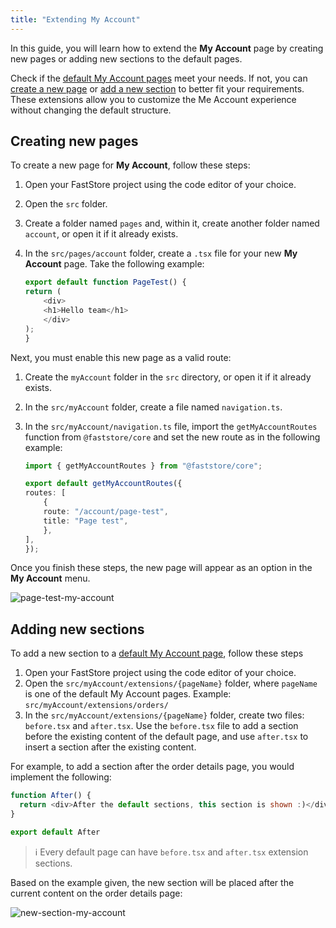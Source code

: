 ---
title: "Extending My Account"
---

In this guide, you will learn how to extend the **My Account** page by creating new pages or adding new sections to the default pages.

Check if the [default My Account pages](https://developers.vtex.com/docs/guides/faststore/my-account-overview#default-my-account-pages) meet your needs. If not, you can [create a new page](#creating-new-pages) or [add a new section](#adding-new-sections) to better fit your requirements. These extensions allow you to customize the Me Account experience without changing the default structure.

## Creating new pages

To create a new page for **My Account**, follow these steps:

1. Open your FastStore project using the code editor of your choice.
2. Open the `src` folder.
3. Create a folder named `pages` and, within it, create another folder named `account`, or open it if it already exists.
4. In the `src/pages/account` folder, create a `.tsx` file for your new **My Account** page. Take the following example:
	
    ```js src/pages/account/page-test.tsx
    export default function PageTest() {
    return (
        <div>
        <h1>Hello team</h1>
        </div>
    );
    }
    ```

Next, you must enable this new page as a valid route:

1. Create the `myAccount` folder in the `src` directory, or open it if it already exists.
2. In the `src/myAccount` folder, create a file named `navigation.ts`.
3. In the `src/myAccount/navigation.ts` file, import the `getMyAccountRoutes` function from `@faststore/core` and set the new route as in the following example:

    ```ts src/myAccount/navigation.ts mark=[5:7]
    import { getMyAccountRoutes } from "@faststore/core";

    export default getMyAccountRoutes({
    routes: [
        {
        route: "/account/page-test",
        title: "Page test",
        },
    ],
    });
    ```

Once you finish these steps, the new page will appear as an option in the **My Account** menu.

![page-test-my-account](https://vtexhelp.vtexassets.com/assets/docs/src/new-page___e41daa56a05a4783e974a6c7cec08d59.png)

## Adding new sections

To add a new section to a [default My Account page](#my-account-pages), follow these steps

1. Open your FastStore project using the code editor of your choice.
2. Open the `src/myAccount/extensions/{pageName}` folder, where `pageName` is one of the default My Account pages. Example: `src/myAccount/extensions/orders/`
3. In the `src/myAccount/extensions/{pageName}` folder, create two files: `before.tsx` and `after.tsx`. Use the `before.tsx` file to add a section before the existing content of the default page, and use `after.tsx` to insert a section after the existing content.

For example, to add a section after the order details page, you would implement the following:
	
```js src/myAccount/extensions/orders/[id]/after.tsx
function After() {
  return <div>After the default sections, this section is shown :)</div>
}

export default After
```

>ℹ️ Every default page can have `before.tsx` and `after.tsx` extension sections.

Based on the example given, the new section will be placed after the current content on the order details page:

![new-section-my-account](https://vtexhelp.vtexassets.com/assets/docs/src/new-section___1ff45ac89fb0c8629c705bdc6b5deb36.png)